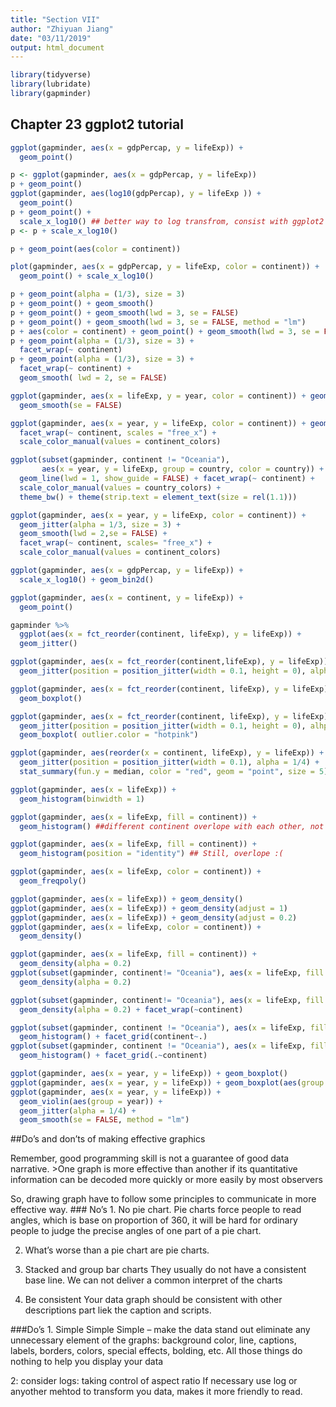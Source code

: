 ```yaml
---
title: "Section VII"
author: "Zhiyuan Jiang"
date: "03/11/2019"
output: html_document
---
```


```r
library(tidyverse)
library(lubridate)
library(gapminder)
```

## Chapter 23 ggplot2 tutorial
```r
ggplot(gapminder, aes(x = gdpPercap, y = lifeExp)) +
  geom_point()

p <- ggplot(gapminder, aes(x = gdpPercap, y = lifeExp))
p + geom_point()
ggplot(gapminder, aes(log10(gdpPercap), y = lifeExp )) + 
  geom_point()
p + geom_point() +
  scale_x_log10() ## better way to log transfrom, consist with ggplot2 syntax
p <- p + scale_x_log10()

p + geom_point(aes(color = continent))

plot(gapminder, aes(x = gdpPercap, y = lifeExp, color = continent)) +
  geom_point() + scale_x_log10()

p + geom_point(alpha = (1/3), size = 3)
p + geom_point() + geom_smooth()
p + geom_point() + geom_smooth(lwd = 3, se = FALSE)
p + geom_point() + geom_smooth(lwd = 3, se = FALSE, method = "lm")
p + aes(color = continent) + geom_point() + geom_smooth(lwd = 3, se = FALSE)
p + geom_point(alpha = (1/3), size = 3) + 
  facet_wrap(~ continent)
p + geom_point(alpha = (1/3), size = 3) + 
  facet_wrap(~ continent) + 
  geom_smooth( lwd = 2, se = FALSE)

ggplot(gapminder, aes(x = lifeExp, y = year, color = continent)) + geom_jitter(alpha = 1/3, size = 3) +
  geom_smooth(se = FALSE)

ggplot(gapminder, aes(x = year, y = lifeExp, color = continent)) + geom_jitter(alpha = 1/3, sie = 3) + 
  facet_wrap(~ continent, scales = "free_x") +
  scale_color_manual(values = continent_colors)

ggplot(subset(gapminder, continent != "Oceania"),
       aes(x = year, y = lifeExp, group = country, color = country)) +
  geom_line(lwd = 1, show_guide = FALSE) + facet_wrap(~ continent) +
  scale_color_manual(values = country_colors) +
  theme_bw() + theme(strip.text = element_text(size = rel(1.1)))

ggplot(gapminder, aes(x = year, y = lifeExp, color = continent)) + 
  geom_jitter(alpha = 1/3, size = 3) +
  geom_smooth(lwd = 2,se = FALSE) + 
  facet_wrap(~ continent, scales= "free_x") +
  scale_color_manual(values = continent_colors)

ggplot(gapminder, aes(x = gdpPercap, y = lifeExp)) +
  scale_x_log10() + geom_bin2d()
```

```r
ggplot(gapminder, aes(x = continent, y = lifeExp)) +
  geom_point()

gapminder %>% 
  ggplot(aes(x = fct_reorder(continent, lifeExp), y = lifeExp)) + 
  geom_jitter()

ggplot(gapminder, aes(x = fct_reorder(continent,lifeExp), y = lifeExp)) +
  geom_jitter(position = position_jitter(width = 0.1, height = 0), alpha = 1/4)

ggplot(gapminder, aes(x = fct_reorder(continent, lifeExp), y = lifeExp) ) +
  geom_boxplot()

ggplot(gapminder, aes(x = fct_reorder(continent, lifeExp), y = lifeExp)) +
  geom_jitter(position = position_jitter(width = 0.1, height = 0), alhpa = 1/4) +
  geom_boxplot( outlier.color = "hotpink")

ggplot(gapminder, aes(reorder(x = continent, lifeExp), y = lifeExp)) +
  geom_jitter(position = position_jitter(width = 0.1), alpha = 1/4) +
  stat_summary(fun.y = median, color = "red", geom = "point", size = 5)

```

```r
ggplot(gapminder, aes(x = lifeExp)) +
  geom_histogram(binwidth = 1)

ggplot(gapminder, aes(x = lifeExp, fill = continent)) +
  geom_histogram() ##different continent overlope with each other, not a good plot

ggplot(gapminder, aes(x = lifeExp, fill = continent)) +
  geom_histogram(position = "identity") ## Still, overlope :(

ggplot(gapminder, aes(x = lifeExp, color = continent)) +
  geom_freqpoly()

ggplot(gapminder, aes(x = lifeExp)) + geom_density()
ggplot(gapminder, aes(x = lifeExp)) + geom_density(adjust = 1)
ggplot(gapminder, aes(x = lifeExp)) + geom_density(adjust = 0.2)
ggplot(gapminder, aes(x = lifeExp, color = continent)) +
  geom_density()

ggplot(gapminder, aes(x = lifeExp, fill = continent)) +
  geom_density(alpha = 0.2)
ggplot(subset(gapminder, continent!= "Oceania"), aes(x = lifeExp, fill = continent)) +
  geom_density(alpha = 0.2)

ggplot(subset(gapminder, continent!= "Oceania"), aes(x = lifeExp, fill = continent)) +
  geom_density(alpha = 0.2) + facet_wrap(~continent)

ggplot(subset(gapminder, continent != "Oceania"), aes(x = lifeExp, fill = continent)) + 
  geom_histogram() + facet_grid(continent~.)
ggplot(subset(gapminder, continent != "Oceania"), aes(x = lifeExp, fill = continent)) + 
  geom_histogram() + facet_grid(.~continent)

ggplot(gapminder, aes(x = year, y = lifeExp)) + geom_boxplot()
ggplot(gapminder, aes(x = year, y = lifeExp)) + geom_boxplot(aes(group = year))
ggplot(gapminder, aes(x = year, y = lifeExp)) +
  geom_violin(aes(group = year)) +
  geom_jitter(alpha = 1/4) +
  geom_smooth(se = FALSE, method = "lm")
```

##Do's and don'ts of making effective graphics

Remember, good programming skill is not a guarantee of good data narrative.
>One graph is more effective than another if its quantitative information can be decoded more quickly or more easily by most observers

So, drawing graph have to follow some principles to communicate in more effective way.
### No's
1. No pie chart.
Pie charts force people to read angles, which is base on proportion of 360, it will be hard for ordinary people to judge the precise angles of one part of a pie chart.

2. What's worse than a pie chart are pie charts.

3. Stacked and group bar charts
They usually do not have a consistent base line. We can not deliver a common interpret of the charts

4. Be consistent
Your data graph should be consistent with other descriptions part liek the caption and scripts.

###Do's
1. Simple Simple Simple -- make the data stand out
eliminate any unnecessary element of the graphs: background color, line, captions, labels, borders, colors, special effects, bolding, etc. All those things do nothing to help you display your data 

2: consider logs: taking control of aspect ratio
If necessary use log or anyother mehtod to transform you data, makes it more friendly to read.